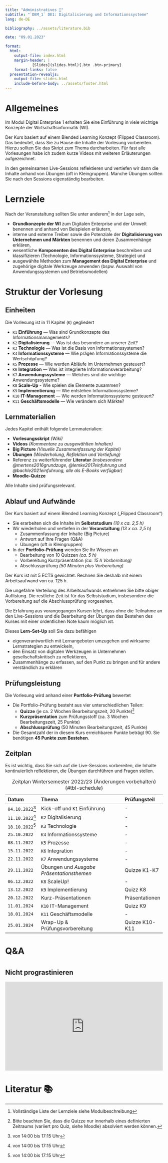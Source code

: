 ```yaml
---
title: "Administratives 🧐"
subtitle: "`DEM_1` DE1: Digitalisierung und Informationssysteme"
lang: de-DE

bibliography: ../assets/literature.bib

date: "09.01.2023"

format: 
  html:
    output-file: index.html
    margin-header: | 
            [Slides](slides.html){.btn .btn-primary}
    format-links: false    
  presentation-revealjs:
    output-file: slides.html 
    include-before-body: ../assets/footer.html
---
```


# {.html-hidden .unlisted background-color=black background-iframe="https://www.mentimeter.com/app/presentation/algngnb7p2mgtfopk3pspxv3oy5fqcna/embed"}

# Allgemeines {visibility="hidden"}

Im Modul Digital Enterprise 1 erhalten Sie eine Einführung in viele wichtige Konzepte der Wirtschaftsinformatik (WI). 

Der Kurs basiert auf einem Blended Learning Konzept (Flipped Classroom). Das bedeutet, dass Sie zu Hause die Inhalte der Vorlesung vorbereiten. Hierzu sollten Sie das Skript zum Thema durcharbeiten. Für fast alle Vorlesungen habe ich zudem kurze Videos mit weiteren Erläuterungen aufgezeichnet.

In den gemeinsamen Live-Sessions reflektieren und vertiefen wir dann die Inhalte anhand von Übungen (oft in Kleingruppen). Manche Übungen sollten Sie nach den Sessions eigenständig bearbeiten.

# {.html-hidden .unlisted background-color=black background-iframe="https://www.mentimeter.com/app/presentation/algngnb7p2mgtfopk3pspxv3oy5fqcna/embed"}

# Lernziele

Nach der Veranstaltung sollten Sie unter anderem[^1] in der Lage sein,

:::{.incremental}
-	__Grundkonzepte der WI__ zum Digitalen Enterprise und der Umwelt benennen und anhand von Beispielen erläutern,
-	interne und externe Treiber sowie die Potenziale der __Digitalisierung von Unternehmen und Märkten__ benennen und deren Zusammenhänge erklären,
-	wesentliche __Komponenten des Digital Enterprise__ beschreiben und klassifizieren (Technologie, Informationssysteme, Strategie) und
-	ausgewählte Methoden zum __Management des Digital Enterprise__ und zugehörige digitale Werkzeuge anwenden (bspw. Auswahl von Anwendungssystemen und Betriebsmodellen)
:::

[^1]: Vollständige Liste der Lernziele siehe Modulbeschreibung 

# Struktur der Vorlesung {.vertical-center background-color="#0333ff"}

## Einheiten

Die Vorlesung ist in 11 Kapitel (`K`) gegliedert

:::{.incremental .smaller}
- `K1` __Einführung__ — Was sind Grundkonzepte des Informationsmanagements?
- `K2` __Digitalisierung__ — Was ist das besondere an unserer Zeit?
- `K3` __Technologie__ — Was ist die Basis von Informationssystemen?
- `K4` __Informationssysteme__ — Wie prägen Informationssysteme die Wertschöpfung?
- `K5` __Prozesse__ — Wie werden Abläufe im Unternehmen gesteuert?
- `K6` __Integration__ — Was ist integrierte Informationsverarbeitung? 
- `K7` __Anwendungssysteme__ — Welches sind die wichtige Anwendungssysteme?
- `K8` __Scale-Up__ - Wie spielen die Elemente zusammen?
- `K9` __Implementierung__ — Wie entstehen Informationssysteme?
- `K10` __IT-Management__ — Wie werden Informationssysteme gesteuert?
- `K11` __Geschäftsmodelle__ — Wie verändern sich Märkte?
:::

## Lernmaterialien

Jedes Kapitel enthält folgende Lernmaterialien: 

:::{.incremental}
-	__Vorlesungsskript__ *(Wiki)*
-	__Videos__ *(Kommentare zu ausgewählten Inhalten)*
- __Big Picture__ *(Visuelle Zusammenfassung der Kapitel)*
-	__Übungen__ *(Wiederholung, Reflektion und Vertiefung)*
- Referenz zu weiterführender __Literatur__ *(insbesondere @mertens2016grundzuge, @lemke2017einfuhrung und @bachle2021einfuhrung, alle als E-Books verfügbar)*
-	__Moodle-Quizze__
:::

:::{.fragment}
Alle Inhalte sind prüfungsrelevant.
:::

## Ablauf und Aufwände

Der Kurs basiert auf einem Blended Learning Konzept („Flipped Classroom“)

:::{.incremental}
- Sie erarbeiten sich die Inhalte im __Selbststudium__ *(10 x ca. 2,5 h)*
- Wir wiederholen und vertiefen in der __Veranstaltung__ *(13 x ca. 2,5 h)*
  - Zusammenfassung der Inhalte (Big Picture)
  - Antwort auf Ihre Fragen (Q&A)
  - Übungen (oft in Kleingruppen)
- In der __Portfolio-Prüfung__ wenden Sie Ihr Wissen an
  - Bearbeitung von 10 Quizzen *(ca. 5 h)*
  - Vorbereitung Kurzpräsentation *(ca. 15 h Vorbereitung)*
  - Abschlussprüfung *(50 Minuten plus Vorbereitung)*
:::

:::{.notes}
Der Kurs ist mit 5 ECTS gewichtet. Rechnen Sie deshalb mit einem Arbeitsaufwand von ca. 125 h. 

Die ungefähre Verteilung des Arbeitsaufwands entnehmen Sie bitte obiger Auflistung. Die restliche Zeit ist für das Selbststudium, insbesondere die Vorbereitung auf die Abschlussprüfung vorgesehen.

Die Erfahrung aus vorangegangen Kursen lehrt, dass ohne die Teilnahme an den Live-Sessions und die Bearbeitung der Übungen das Bestehen des Kurses mit einer ordentlichen Note kaum möglich ist.

Dieses __Lern-Set-Up__ soll Sie dazu befähigen

-	eigenverantwortlich mit Lernangeboten umzugehen und wirksame Lernstrategien zu entwickeln,
-	den Einsatz von digitalen Werkzeugen in Unternehmen gesellschaftskritisch zu reflektieren,
-	Zusammenhänge zu erfassen, auf den Punkt zu bringen und für andere verständlich zu erklären
:::

## Prüfungsleistung

Die Vorlesung wird anhand einer __Portfolio-Prüfung__ bewertet

:::{.incremental}
- Die Portfolio-Prüfung besteht aus vier unterschiedlichen Teilen:
  - __Quizze__ (je ca. 2 Wochen Bearbeitungszeit, 20 Punkte)[^Q]
  - __Kurzpräsentation__ zum Prüfungsstoff (ca. 3 Wochen Bearbeitungszeit, 25 Punkte)
  - __Abschlussprüfung__ (50 Minuten Bearbeitungszeit, 45 Punkte)
- Die Gesamtzahl der in diesem Kurs erreichbaren Punkte beträgt 90. Sie benötigen __45 Punkte zum Bestehen__.
:::

[^Q]: Bitte beachten Sie, dass die Quizze nur innerhalb eines definierten Zeitraums (variiert pro Quiz, siehe Moodle) absolviert werden können.

## Zeitplan {.scrollable .smaller}

::: {.notes}
Es ist wichtig, dass Sie sich auf die Live-Sessions vorbereiten, die Inhalte kontinuierlich reflektieren, die Übungen durchführen und Fragen stellen.
:::

|Datum           | Thema                                                  | Prüfungsteil    |
|:---------------|:-------------------------------------------------------|:----------------|
|`04.10.2022`[^2]| Kick-off und `K1` Einführung                           | -
|`11.10.2022`[^3]| `K2` Digitalisierung                                   | -
|`18.10.2022`[^4]| `K3` Technologie                                       | -
|`25.10.2022`    | `K4` Informationssysteme                               | -
|`08.11.2022`    | `K5` Prozesse                                          | -
|`15.11.2022`    | `K6` Integration                                       | -
|`22.11.2022`    | `K7` Anwendungssysteme                                 | -
|`29.11.2022`    |  Übungen und *Ausgabe Präsentationsthemen*             | Quizze K1-K7
|`06.12.2022`    | `K8` ScaleUp!                                          | -
|`13.12.2022`    | `K9` Implementierung                                   | Quizz K8
|`20.12.2022`    | Kurz-Präsentationen                                    | Präsentationen
|`11.01.2024`    | `K10` IT-Management                                    | Quizz K9
|`18.01.2024`    | `K11` Geschäftsmodelle                                 | -
|`25.01.2024`    | Wrap-Up & Prüfungsvorbereitung                         | Quizze K10-K11

: Zeitplan Wintersemester 2022/23 (Änderungen vorbehalten) {#tbl-schedule}

[^2]: von 14:00 bis 17:15 Uhr
[^3]: von 14:00 bis 17:15 Uhr
[^4]: von 14:00 bis 17:15 Uhr

# Q&A {background-color=lightgrey background-image="images/question.jpeg" .unlisted .html-hidden}

# {.html-hidden .unlisted background-color=black background-iframe="https://www.mentimeter.com/app/presentation/algngnb7p2mgtfopk3pspxv3oy5fqcna/embed"}

## Nicht prograstinieren {background-color=black .unlisted .html-hidden}

<div style="max-width:854px"><div style="position:relative;height:0;padding-bottom:56.25%"><iframe src="https://embed.ted.com/talks/lang/en/tim_urban_inside_the_mind_of_a_master_procrastinator" width="854" height="480" style="position:absolute;left:0;top:0;width:100%;height:100%" frameborder="0" scrolling="no" allowfullscreen></iframe></div></div>

# Literatur 📚
::: {#refs}
:::